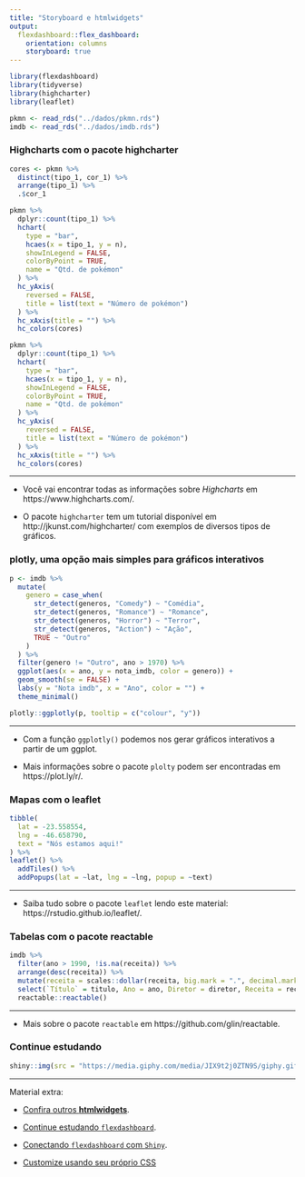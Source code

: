 ```yaml
---
title: "Storyboard e htmlwidgets"
output: 
  flexdashboard::flex_dashboard:
    orientation: columns
    storyboard: true
---
```


```r
library(flexdashboard)
library(tidyverse)
library(highcharter)
library(leaflet)

pkmn <- read_rds("../dados/pkmn.rds")
imdb <- read_rds("../dados/imdb.rds")
```

### Highcharts com o pacote highcharter

```r
cores <- pkmn %>% 
  distinct(tipo_1, cor_1) %>% 
  arrange(tipo_1) %>% 
  .$cor_1

pkmn %>%
  dplyr::count(tipo_1) %>% 
  hchart(
    type = "bar", 
    hcaes(x = tipo_1, y = n),
    showInLegend = FALSE,
    colorByPoint = TRUE,
    name = "Qtd. de pokémon"
  ) %>% 
  hc_yAxis(
    reversed = FALSE,
    title = list(text = "Número de pokémon")
  ) %>% 
  hc_xAxis(title = "") %>%
  hc_colors(cores)

pkmn %>%
  dplyr::count(tipo_1) %>% 
  hchart(
    type = "bar", 
    hcaes(x = tipo_1, y = n),
    showInLegend = FALSE,
    colorByPoint = TRUE,
    name = "Qtd. de pokémon"
  ) %>% 
  hc_yAxis(
    reversed = FALSE,
    title = list(text = "Número de pokémon")
  ) %>% 
  hc_xAxis(title = "") %>%
  hc_colors(cores)
```

***

- Você vai encontrar todas as informações sobre *Highcharts* em https://www.highcharts.com/.

- O pacote `highcharter` tem um tutorial disponível em http://jkunst.com/highcharter/ com exemplos de diversos tipos de gráficos.

### plotly, uma opção mais simples para gráficos interativos

```r
p <- imdb %>% 
  mutate(
    genero = case_when(
      str_detect(generos, "Comedy") ~ "Comédia",
      str_detect(generos, "Romance") ~ "Romance",
      str_detect(generos, "Horror") ~ "Terror",
      str_detect(generos, "Action") ~ "Ação",
      TRUE ~ "Outro"
    )
  ) %>% 
  filter(genero != "Outro", ano > 1970) %>% 
  ggplot(aes(x = ano, y = nota_imdb, color = genero)) +
  geom_smooth(se = FALSE) +
  labs(y = "Nota imdb", x = "Ano", color = "") +
  theme_minimal()

plotly::ggplotly(p, tooltip = c("colour", "y"))
```

***

- Com a função `ggplotly()` podemos nos gerar gráficos interativos a partir de um ggplot. 

- Mais informações sobre o pacote `plolty` podem ser encontradas em https://plot.ly/r/.

### Mapas com o leaflet

```r
tibble(
  lat = -23.558554,
  lng = -46.658790,
  text = "Nós estamos aqui!"
) %>% 
leaflet() %>% 
  addTiles() %>%
  addPopups(lat = ~lat, lng = ~lng, popup = ~text)
```

***

- Saiba tudo sobre o pacote `leaflet` lendo este material: https://rstudio.github.io/leaflet/.

### Tabelas com o pacote reactable

```r
imdb %>% 
  filter(ano > 1990, !is.na(receita)) %>% 
  arrange(desc(receita)) %>% 
  mutate(receita = scales::dollar(receita, big.mark = ".", decimal.mark = ",")) %>% 
  select(`Título` = titulo, Ano = ano, Diretor = diretor, Receita = receita) %>% 
  reactable::reactable()
```

***

- Mais sobre o pacote `reactable` em https://github.com/glin/reactable.

### Continue estudando

```r
shiny::img(src = "https://media.giphy.com/media/JIX9t2j0ZTN9S/giphy.gif")
```

***

Material extra:

- [Confira outros **htmlwidgets**](http://www.htmlwidgets.org/showcase_leaflet.html).

- [Continue estudando `flexdashboard`](https://rmarkdown.rstudio.com/flexdashboard/).

- [Conectando `flexdashboard` com `Shiny`](https://rmarkdown.rstudio.com/flexdashboard/shiny.html).

- [Customize usando seu próprio CSS](https://rmarkdown.rstudio.com/flexdashboard/using.html#css_styles)

